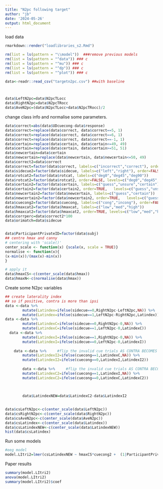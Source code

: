 ---
title: "N2pc following target"
author: "jb"
date: '2024-05-26'
output: html_document
---


load data 
```{r include=FALSE, results='hide'}

rmarkdown::render("loadlibraries_s2.Rmd")

rm(list = ls(pattern = "\\model"))  ###remove previous models
rm(list = ls(pattern = "^data")) ### c
rm(list = ls(pattern = "^mu")) ### c
rm(list = ls(pattern = "^dp")) ### c
rm(list = ls(pattern = "^plot")) ### c

data<-readr::read_csv("targetn2pc.csv") ##with baseline



data$LeftN2pc=data$N2pcTLocc
data$RightN2pc=data$N2pcTRocc
data$AveN2pc=(data$N2pcTLocc+data$N2pcTRocc)/2


```

change class info and normalise some parameters.
```{r include=FALSE, results='hide'}

data$correct=abs(data$UDcuecong-data$response)
data$correct=replace(data$correct, data$correct==5, 1)
data$correct=replace(data$correct, data$correct==6, 1)
data$correct=replace(data$correct, data$correct==-1, 1)
data$certain=replace(data$certain, data$certain<=49, 49)
data$certain=replace(data$certain, data$certain>=51, 51)
data$newcertain=data$certain
data$newcertain=replace(data$newcertain, data$newcertain<=50, 49)
data$correct2=data$correct
data$correct=factor(data$correct, labels=c("incorrect","correct"), order=FALSE)
data$sidecue2=factor(data$sidecue, labels=c("left","right"), order=FALSE)
data$rotcat2=factor(data$rotcat, labels=c("deg0","deg45","deg90"))
data$rotcat2=factor(data$rotcat2, order=FALSE, levels=c("deg0","deg45","deg90"))
data$certain2=factor(data$certain, labels=c("guess","unsure","certain"))
data$certain2=factor(data$certain2, order=TRUE,   levels=c("guess","unsure","certain"))
data$newcertain2=factor(data$newcertain, labels=c("guess","certain"))
data$newcertain2=factor(data$newcertain2, order=TRUE,   levels=c("guess","certain"))
data$cuecong2=factor(data$cuecong, labels=c("cong","incong"), order=FALSE)
data$hmaxcat2=factor(data$hmaxcat, labels=c("low","med","high"))
data$hmaxcat2=factor(data$hmaxcat2, order=TRUE, levels=c("low","med","high"))
data$corrperc=data$correct2*100
data$orimatch=data$sidecue


data$ParticipantPrivateID=factor(data$subj)
## centre hmax and canny
# centering with 'scale()'
center_scale <- function(x) {scale(x, scale = TRUE)}
normalise <- function(x){
(x-min(x))/(max(x)-min(x))
}

# apply it
data$hmaxCS<-c(center_scale(data$hmax))
data$hmaxN<-c(normalise(data$hmax))


```


Create some N2pc variables
```{r message=FALSE, warning=FALSE, include=FALSE, paged.print=FALSE}

## create laterality index
## so if positive, contra is more than ipsi
data <-data %>% 
        mutate(Latindex=ifelse(sidecue==0,RightN2pc-LeftN2pc,NA)) %>% 
        mutate(Latindex=ifelse(sidecue==1,LeftN2pc-RightN2pc,Latindex))
data <-data %>% 
        mutate(LatindexC=ifelse(sidecue==0,RightN2pc-0,NA)) %>% 
        mutate(LatindexC=ifelse(sidecue==1,LeftN2pc-0,LatindexC))
  data <-data %>%       
        mutate(LatindexI=ifelse(sidecue==1,RightN2pc-0,NA)) %>% 
        mutate(LatindexI=ifelse(sidecue==0,LeftN2pc-0,LatindexI))
  
    data <-data %>%     #flip the invalid cue trials AS CONTRA BECOMES IPSI IN THESE   
        mutate(LatindexI2=ifelse(cuecong==1,LatindexC,NA)) %>% 
        mutate(LatindexI2=ifelse(cuecong==0,LatindexI,LatindexI2))
    
        data <-data %>%     #flip the invalid cue trials AS CONTRA BECOMES IPSI IN THESE   
        mutate(LatindexC2=ifelse(cuecong==1,LatindexI,NA)) %>% 
        mutate(LatindexC2=ifelse(cuecong==0,LatindexC,LatindexC2))
        
            
  
        data$LatindexNEW=data$LatindexC2-data$LatindexI2 

        
data$csLeftN2pc<-c(center_scale(data$LeftN2pc))
data$csRightN2pc<-c(center_scale(data$RightN2pc))
data$csAveN2pc<-c(center_scale(data$AveN2pc))
data$csLatindex<-c(center_scale(data$Latindex))
data$csLatindexNEW<-c(center_scale(data$LatindexNEW))
hist(data$csLatindex)
```



Run some models
```{r}


#eeg model
model.LItri2=lmer(csLatindexNEW ~ hmaxCS*cuecong2 +  (1|ParticipantPrivateID), data=data, REML = FALSE);


```


Paper results

```{r message=TRUE, warning=FALSE, include=FALSE, results='hide'}


summary(model.LItri2)
anova(model.LItri2)
summary(model.LItri2)$coef

 
```
